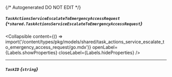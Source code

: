{/* Autogenerated DO NOT EDIT  */}

##### `TaskActionsServiceEscalateToEmergencyAccessRequest` *{`*shared.TaskActionsServiceEscalateToEmergencyAccessRequest`}*

<Collapsible content={() => import('/content/types/pkg/models/shared/task_actions_service_escalate_to_emergency_access_request/go.mdx')} openLabel={Labels.showProperties} closeLabel={Labels.hideProperties} />


---
##### `TaskID` *{`string`}*



